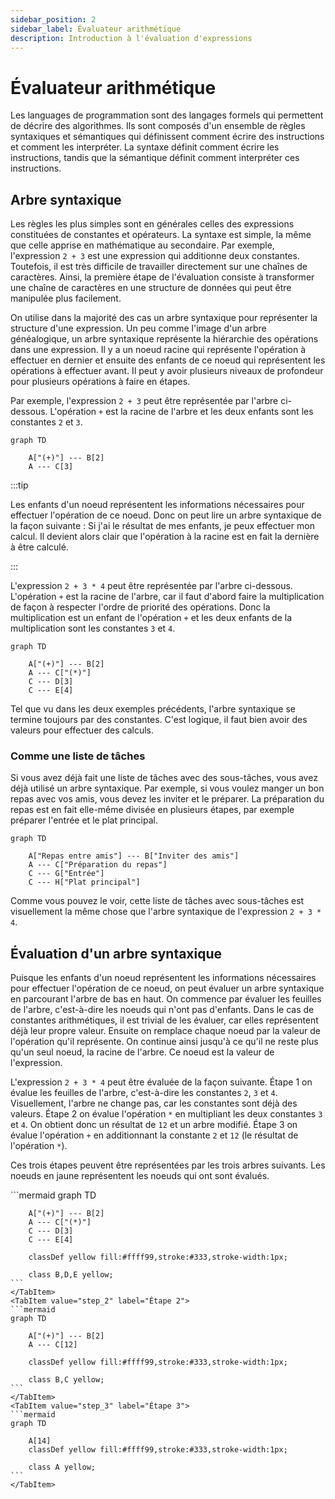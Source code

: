 ```yaml
---
sidebar_position: 2
sidebar_label: Évaluateur arithmétique
description: Introduction à l'évaluation d'expressions
---
```


# Évaluateur arithmétique

Les languages de programmation sont des langages formels qui permettent de
décrire des algorithmes. Ils sont composés d'un ensemble de règles syntaxiques
et sémantiques qui définissent comment écrire des instructions et comment les
interpréter. La syntaxe définit comment écrire les instructions, tandis que la
sémantique définit comment interpréter ces instructions.

## Arbre syntaxique

Les règles les plus simples sont en générales celles des expressions
constituées de constantes et opérateurs. La syntaxe est simple, la
même que celle apprise en mathématique au secondaire. Par exemple, l'expression
`2 + 3` est une expression qui additionne deux constantes. Toutefois, il est
très difficile de travailler directement sur une chaînes de caractères. Ainsi,
la première étape de l'évaluation consiste à transformer une chaîne de
caractères en une structure de données qui peut être manipulée plus facilement.

On utilise dans la majorité des cas un arbre syntaxique pour représenter la structure
d'une expression. Un peu comme l'image d'un arbre généalogique, un arbre syntaxique
représente la hiérarchie des opérations dans une expression. Il y a un noeud racine
qui représente l'opération à effectuer en dernier et ensuite des enfants de ce noeud qui
représentent les opérations à effectuer avant. Il peut y avoir plusieurs niveaux
de profondeur pour plusieurs opérations à faire en étapes.

Par exemple, l'expression `2 + 3` peut être représentée par l'arbre ci-dessous.
L'opération `+` est la racine de l'arbre et les deux enfants sont les
constantes `2` et `3`.

```mermaid
graph TD
    
    A["(+)"] --- B[2]
    A --- C[3]
```

:::tip

Les enfants d'un noeud représentent les informations nécessaires pour
effectuer l'opération de ce noeud. Donc on peut lire un arbre syntaxique
de la façon suivante : Si j'ai le résultat de mes enfants, je peux
effectuer mon calcul. Il devient alors clair que l'opération à la racine
est en fait la dernière à être calculé.

:::


L'expression `2 + 3 * 4` peut être représentée par l'arbre ci-dessous.
L'opération `+` est la racine de l'arbre, car il faut d'abord faire la
multiplication de façon à respecter l'ordre de priorité des opérations.
Donc la multiplication est un enfant de l'opération `+` et les
deux enfants de la multiplication sont les constantes `3` et `4`.

```mermaid
graph TD
    
    A["(+)"] --- B[2]
    A --- C["(*)"]
    C --- D[3]
    C --- E[4]
```

Tel que vu dans les deux exemples précédents, l'arbre syntaxique se
termine toujours par des constantes. C'est logique, il faut bien
avoir des valeurs pour effectuer des calculs.

### Comme une liste de tâches

Si vous avez déjà fait une liste de tâches avec des sous-tâches, vous
avez déjà utilisé un arbre syntaxique. Par exemple, si vous voulez
manger un bon repas avec vos amis, vous devez les inviter et le préparer.
La préparation du repas est en fait elle-même divisée en plusieurs étapes, par exemple
préparer l'entrée et le plat principal.

```mermaid
graph TD
    
    A["Repas entre amis"] --- B["Inviter des amis"]
    A --- C["Préparation du repas"]
    C --- G["Entrée"]
    C --- H["Plat principal"]
```

Comme vous pouvez le voir, cette liste de tâches avec sous-tâches est visuellement
la même chose que l'arbre syntaxique de l'expression `2 + 3 * 4`.


## Évaluation d'un arbre syntaxique

Puisque les enfants d'un noeud représentent les informations nécessaires
pour effectuer l'opération de ce noeud, on peut évaluer un arbre syntaxique
en parcourant l'arbre de bas en haut. On commence par évaluer les
feuilles de l'arbre, c'est-à-dire les noeuds qui n'ont pas d'enfants. Dans le cas
de constantes arithmétiques, il est trivial de les évaluer, car elles
représentent déjà leur propre valeur. Ensuite on remplace chaque noeud
par la valeur de l'opération qu'il représente. On continue ainsi jusqu'à
ce qu'il ne reste plus qu'un seul noeud, la racine de l'arbre. Ce noeud
est la valeur de l'expression.

L'expression `2 + 3 * 4` peut être évaluée de la façon suivante. Étape 1 on
évalue les feuilles de l'arbre, c'est-à-dire les constantes `2`, `3` et `4`.
Visuellement, l'arbre ne change pas, car les constantes sont déjà des valeurs.
Étape 2 on évalue l'opération `*` en multipliant les deux constantes `3` et
`4`. On obtient donc un résultat de `12` et un arbre modifié. Étape 3 on évalue
l'opération `+` en additionnant la constante `2` et `12` (le résultat de
l'opération `*`). 

Ces trois étapes peuvent être représentées par les trois arbres
suivants. Les noeuds en jaune représentent les noeuds qui ont sont évalués.

<Tabs>
    <TabItem value="step_1" label="Étape 1">
    ```mermaid
    graph TD
        
        A["(+)"] --- B[2]
        A --- C["(*)"]
        C --- D[3]
        C --- E[4]

        classDef yellow fill:#ffff99,stroke:#333,stroke-width:1px;

        class B,D,E yellow;
    ```
    </TabItem>
    <TabItem value="step_2" label="Étape 2">
    ```mermaid
    graph TD
        
        A["(+)"] --- B[2]
        A --- C[12]

        classDef yellow fill:#ffff99,stroke:#333,stroke-width:1px;

        class B,C yellow;
    ```
    </TabItem>
    <TabItem value="step_3" label="Étape 3">
    ```mermaid
    graph TD
        
        A[14]
        classDef yellow fill:#ffff99,stroke:#333,stroke-width:1px;

        class A yellow;
    ```
    </TabItem>
</Tabs>